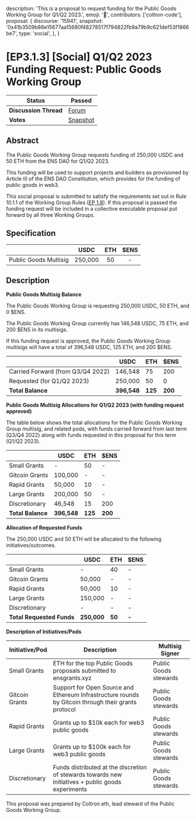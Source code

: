   description:
    'This is a proposal to request funding for the Public Goods Working Group for Q1/Q2 2023.',
  emoji: '📖',
  contributors: ['coltron-code'],
  proposal: {
    discourse: '15941',
    snapshot:
      '0x41b3509b88e15677aa15680f48278517f794822fb9a79b9c621def53f1866be7',
    type: 'social',
  },
}

# [EP3.1.3] [Social] Q1/Q2 2023 Funding Request: Public Goods Working Group

| **Status**            | Passed                                                                                                                 |
| --------------------- | ---------------------------------------------------------------------------------------------------------------------- |
| **Discussion Thread** | [Forum](https://discuss.ens.domains/t/15941)                                                                           |
| **Votes**             | [Snapshot](https://snapshot.org/#/ens.eth/proposal/0x41b3509b88e15677aa15680f48278517f794822fb9a79b9c621def53f1866be7) |

## Abstract

The Public Goods Working Group requests funding of 250,000 USDC and 50 ETH from the ENS DAO for Q1/Q2 2023.

This funding will be used to support projects and builders as provisioned by Article III of the ENS DAO Constitution, which provides for the funding of public goods in web3.

This social proposal is submitted to satisfy the requirements set out in Rule 10.1.1 of the Working Group Rules ([EP 1.8](https://docs.ens.domains/v/governance/governance-proposals/term-1/ep12-working-group-rules)). If this proposal is passed the funding request will be included in a collective executable proposal put forward by all three Working Groups.

## Specification

|                       |  USDC   | ETH | $ENS |
| --------------------- | :-----: | :-: | :--: |
| Public Goods Multisig | 250,000 | 50  |  -   |

## Description

**Public Goods Multisig Balance**

The Public Goods Working Group is requesting 250,000 USDC, 50 ETH, and 0 $ENS.

The Public Goods Working Group currently has 146,548 USDC, 75 ETH, and 200 $ENS in its multisigs.

If this funding request is approved, the Public Goods Working Group multisigs will have a total of 396,548 USDC, 125 ETH, and 200 $ENS.

|                                   | USDC        | ETH     | $ENS    |
| --------------------------------- | ----------- | ------- | ------- |
| Carried Forward (from Q3/Q4 2022) | 146,548     | 75      | 200     |
| Requested (for Q1/Q2 2023)        | 250,000     | 50      | 0       |
| **Total Balance**                 | **396,548** | **125** | **200** |

**Public Goods Multisig Allocations for Q1/Q2 2023 (with funding request approved)**

The table below shows the total allocations for the Public Goods Working Group multisig, and related pods, with funds carried forward from last term (Q3/Q4 2022) along with funds requested in this proposal for this term (Q1/Q2 2023).

|                   | USDC        | ETH     | $ENS    |
| ----------------- | ----------- | ------- | ------- |
| Small Grants      | -           | 50      | -       |
| Gitcoin Grants    | 100,000     | -       | -       |
| Rapid Grants      | 50,000      | 10      | -       |
| Large Grants      | 200,000     | 50      | -       |
| Discretionary     | 46,548      | 15      | 200     |
| **Total Balance** | **396,548** | **125** | **200** |

**Allocation of Requested Funds**

The 250,000 USDC and 50 ETH will be allocated to the following initiatives/outcomes.

|                           | USDC        | ETH    | $ENS  |
| ------------------------- | ----------- | ------ | ----- |
| Small Grants              | -           | 40     | -     |
| Gitcoin Grants            | 50,000      | -      | -     |
| Rapid Grants              | 50,000      | 10     | -     |
| Large Grants              | 150,000     | -      | -     |
| Discretionary             | -           | -      | -     |
| **Total Requested Funds** | **250,000** | **50** | **-** |

**Description of Initiatives/Pods**

| Initiative/Pod | Description                                                                                         | Multisig Signer       |
| -------------- | --------------------------------------------------------------------------------------------------- | --------------------- |
| Small Grants   | ETH for the top Public Goods proposals submitted to ensgrants.xyz                                   | Public Goods stewards |
| Gitcoin Grants | Support for Open Source and Ethereum Infrastructure rounds by Gitcoin through their grants protocol | Public Goods stewards |
| Rapid Grants   | Grants up to $10k each for web3 public goods                                                        | Public Goods stewards |
| Large Grants   | Grants up to $100k each for web3 public goods                                                       | Public Goods stewards |
| Discretionary  | Funds distributed at the discretion of stewards towards new initiatives + public goods experiments  | Public Goods stewards |

This proposal was prepared by Coltron.eth, lead steward of the Public Goods Working Group.
